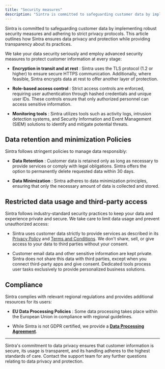 ```yaml
---
title: "Security measures"
description: "Sintra is committed to safeguarding customer data by implementing robust security measures and adhering to strict privacy protocols. This article outlines ho..."
---
```


Sintra is committed to safeguarding customer data by implementing robust security measures and adhering to strict privacy protocols. This article outlines how Sintra ensures data privacy and protection while providing transparency about its practices.


We take your data security seriously and employ advanced security measures to protect customer information at every stage:

  * **Encryption in transit and at rest** : Sintra uses the TLS protocol (1.2 or higher) to ensure secure HTTPS communication. Additionally, where feasible, Sintra encrypts data at rest to offer another layer of protection.

  * **Role-based access control** : Strict access controls are enforced, requiring user authentication through hashed credentials and unique user IDs. These controls ensure that only authorized personnel can access sensitive information.

  * **Monitoring tools** : Sintra utilizes tools such as activity logs, intrusion detection systems, and Security Information and Event Management (SIEM) solutions to identify and mitigate potential threats.




## Data retention and minimization Policies

Sintra follows stringent policies to manage data responsibly:

  * **Data Retention** : Customer data is retained only as long as necessary to provide services or comply with legal obligations. Sintra offers the option to permanently delete requested data within 30 days.

  * **Data Minimization** : Sintra adheres to data minimization principles, ensuring that only the necessary amount of data is collected and stored.




## Restricted data usage and third-party access

Sintra follows industry-standard security practices to keep your data and experience private and secure. We take care to limit data usage and prevent unauthorized access:

  * Sintra uses customer data strictly to provide services as described in its [Privacy Policy](https://help.sintra.ai/en/articles/11785619-managing-multiple-projects-using-brain-ai-profiles-in-sintra#) and [Terms and Conditions](https://help.sintra.ai/en/articles/11785619-managing-multiple-projects-using-brain-ai-profiles-in-sintra#). We don't share, sell, or give access to your data to third parties without your consent.

  * Customer email data and other sensitive information are kept private. Sintra does not share this data with third parties, except when you connect third-party apps and give consent. Dedicated tools process user tasks exclusively to provide personalized business solutions.




## Compliance 

Sintra complies with relevant regional regulations and provides additional resources for its users:

  * **EU Data Processing Policies** : Some data processing takes place within the European Union in compliance with regional guidelines.

  * While Sintra is not GDPR certified, we provide a **[Data Processing Agreement](https://sintra.ai/legal/data-processing-agreement?search=support&35444d06_page=2&50c59e3f_page=1)**.




* * *

Sintra's commitment to data privacy ensures that customer information is secure, its usage is transparent, and its handling adheres to the highest standards of care. Contact the support team for any further questions relating to data privacy and protection.